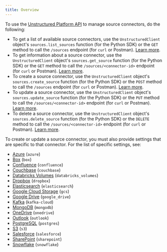 ```yaml
---
title: Overview
---
```


To use the [Unstructured Platform API](/platform/api/overview) to manage source connectors, do the following:

- To get a list of available source connectors, use the `UnstructuredClient` object's `sources.list_sources` function (for the Python SDK) or 
  the `GET` method to call the `/sources` endpoint (for `curl` or Postman). [Learn more](/platform/api/overview#list-source-connectors).
- To get information about a source connector, use the `UnstructuredClient` object's `sources.get_source` function (for the Python SDK) or 
  the `GET` method to call the `/sources/<connector-id>` endpoint (for `curl` or Postman). [Learn more](/platform/api/overview#get-a-source-connector).
- To create a source connector, use the `UnstructuredClient` object's `sources.create_source` function (for the Python SDK) or 
  the `POST` method to call the `/sources` endpoint (for `curl` or Postman). [Learn more](/platform/api/overview#create-a-source-connector).
- To update a source connector, use the `UnstructuredClient` object's `sources.update_source` function (for the Python SDK) or 
  the `PUT` method to call the `/sources/<connector-id>` endpoint (for `curl` or Postman). [Learn more](/platform/api/overview#update-a-source-connector).
- To delete a source connector, use the `UnstructuredClient` object's `sources.delete_source` function (for the Python SDK) or 
  the `DELETE` method to call the `/sources/<connector-id>` endpoint (for `curl` or Postman). [Learn more](/platform/api/overview#delete-a-source-connector). 

To create or update a source connector, you must also provide settings that are specific to that connector. 
For the list of specific settings, see:

- [Azure](/platform/api/sources/azure-blob-storage) (`azure`)
- [Box](/platform/api/sources/box) (`box`)
- [Confluence](/platform/api/sources/confluence) (`confluence`)
- [Couchbase](/platform/api/sources/couchbase) (`couchbase`)
- [Databricks Volumes](/platform/api/sources/databricks-volumes) (`databricks_volumes`)
- [Dropbox](/platform/api/sources/dropbox) (`dropbox`)
- [Elasticsearch](/platform/api/sources/elasticsearch) (`elasticsearch`)
- [Google Cloud Storage](/platform/api/sources/google-cloud) (`gcs`)
- [Google Drive](/platform/api/sources/google-drive) (`google_drive`)
- [Kafka](/platform/api/sources/kafka) (`kafka-cloud`)
- [MongoDB](/platform/api/sources/mongodb) (`mongodb`)
- [OneDrive](/platform/api/sources/onedrive) (`onedrive`)
- [Outlook](/platform/api/sources/outlook) (`outlook`)
- [PostgreSQL](/platform/api/sources/postgresql) (`postgres`)
- [S3](/platform/api/sources/s3) (`s3`)
- [Salesforce](/platform/api/sources/salesforce) (`salesforce`)
- [SharePoint](/platform/api/sources/sharepoint) (`sharepoint`)
- [Snowflake](/platform/api/sources/snowflake) (`snowflake`)

